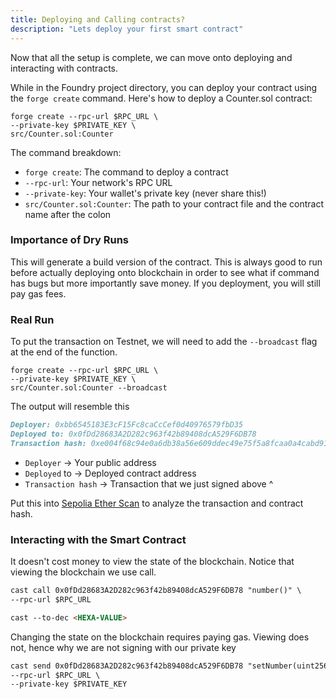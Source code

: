 ```yaml
---
title: Deploying and Calling contracts?
description: "Lets deploy your first smart contract"
---
```


Now that all the setup is complete, we can move onto deploying and interacting with contracts.

While in the Foundry project directory, you can deploy your contract using the `forge create` command. Here's how to deploy a Counter.sol contract:

```
forge create --rpc-url $RPC_URL \
--private-key $PRIVATE_KEY \
src/Counter.sol:Counter
```

The command breakdown:

- `forge create`: The command to deploy a contract
- `--rpc-url`: Your network's RPC URL
- `--private-key`: Your wallet's private key (never share this!)
- `src/Counter.sol:Counter`: The path to your contract file and the contract name after the colon

### Importance of Dry Runs

This will generate a build version of the contract. This is always good to run before actually deploying
onto blockchain in order to see what if command has bugs but more importantly
save money. If you deployment, you will still pay gas fees.

### Real Run

To put the transaction on Testnet, we will need to add the `--broadcast` flag at the end of the function.

```
forge create --rpc-url $RPC_URL \
--private-key $PRIVATE_KEY \
src/Counter.sol:Counter --broadcast
```

The output will resemble this

```markdown
Deployer: 0xbb6545183E3cF15Fc8caCcCef0d40976579fbD35
Deployed to: 0x0fDd28683A2D282c963f42b89408dcA529F6DB78
Transaction hash: 0xe004f68c94e0a6db38a56e609ddec49e75f5a8fcaa0a4cabd91035c6b27501b9
```

- `Deployer` -> Your public address
- `Deployed` to -> Deployed contract address
- `Transaction hash` -> Transaction that we just signed above ^

Put this into [Sepolia Ether Scan](https://sepolia.etherscan.io/address/0x0fDd28683A2D282c963f42b89408dcA529F6DB78) to analyze the transaction and contract hash.

### Interacting with the Smart Contract

It doesn't cost money to view the state of the blockchain. Notice that viewing the blockchain we use call.

```markdown
cast call 0x0fDd28683A2D282c963f42b89408dcA529F6DB78 "number()" \
--rpc-url $RPC_URL
```

```markdown
cast --to-dec <HEXA-VALUE>
```

<Note>
  Changing the state on the blockchain requires paying gas. Viewing does not,
  hence why we are not signing with our private key
</Note>

```markdown
cast send 0x0fDd28683A2D282c963f42b89408dcA529F6DB78 "setNumber(uint256)" 42 \
--rpc-url $RPC_URL \
--private-key $PRIVATE_KEY
```
